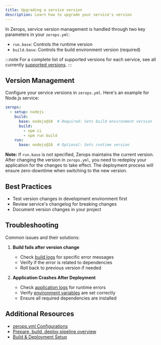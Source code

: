 ```yaml
---
title: Upgrading a service version
description: Learn how to upgrade your service's version
---
```


In Zerops, service version management is handled through two key parameters in your `zerops.yml`:
- `run.base`: Controls the runtime version
- `build.base`: Controls the build environment version (required)

:::note
For a complete list of supported versions for each service, see all currently [supported versions](/zerops-yml/base-list).
:::

## Version Management

Configure your service versions in `zerops.yml`. Here's an example for Node.js service:

```yaml
zerops:
  - setup: nodejs
    build:
      base: nodejs@18  # Required: Sets build environment version
      build:
        - npm ci
        - npm run build
    run:
      base: nodejs@18  # Optional: Sets runtime version
```

**Note:** If `run.base` is not specified, Zerops maintains the current version. After changing the version in `zerops.yml`, you need to redeploy your application for the changes to take effect. The deployment process will ensure zero-downtime when switching to the new version.

## Best Practices

- Test version changes in development environment first
- Review service's changelog for breaking changes
- Document version changes in your project

## Troubleshooting

Common issues and their solutions:

1. **Build fails after version change**
   - Check [build logs](/common/maintenance/logs#build-log) for specific error messages
   - Verify if the error is related to dependencies
   - Roll back to previous version if needed

2. **Application Crashes After Deployment**
   - Check [application logs](/common/maintenance/logs#runtime-log) for runtime errors
   - Verify [environment variables](/common/configuration/env-variables) are set correctly
   - Ensure all required dependencies are installed

## Additional Resources

- [zerops.yml Configurations](/zerops-yml/specification)
- [Prepare, build, deploy pipeline overview](/features/pipeline)
- [Build & Deployment Setup](/common/build-deployment)